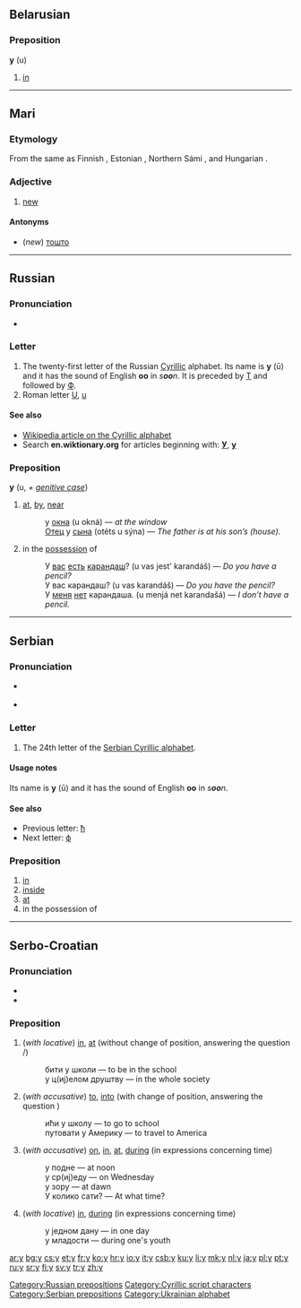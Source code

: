 {{also|y|ყ|Appendix:Variations of "y"}}
{{Cyrillic character info|hex=443|name=CYRILLIC SMALL LETTER U}}
==Belarusian==

===Preposition===
'''у''' (u)

# [[in]]

----

==Mari==

===Etymology===
From the same {{proto|Finno-Ugric|wuδe|lang=chm}} as Finnish {{term|uusi}}, Estonian {{term|uus}}, Northern Sámi {{term|ođđa}}, and Hungarian {{term|új}}.

===Adjective===
{{infl|chm|adjective|tr=u}}

# [[new]]

====Antonyms====
* (''new'') [[тошто]]

----

==Russian==

===Pronunciation===
* {{IPA|[u]|lang=ru}}

===Letter===
{{infl|ru|letter|lower case||upper case|У}}

# The twenty-first letter of the Russian [[Cyrillic]] alphabet. Its name is '''у''' (ū) and it has the sound of English '''oo''' in ''s'''oo'''n''. It is preceded by [[т|Т]] and followed by [[ф|Ф]].
# Roman letter [[U]], [[u]]

====See also====
* [[w:Cyrillic alphabet|Wikipedia article on the Cyrillic alphabet]]
* Search '''en.wiktionary.org''' for articles beginning with: '''[http://en.wiktionary.org/w/index.php?title=Special%3AAllpages&from=%D0%A3&namespace=0 У]''', '''[http://en.wiktionary.org/w/index.php?title=Special%3AAllpages&from=%D1%83&namespace=0 у]'''

===Preposition===
'''у''' (u, ''+ [[genitive case]]'')

# [[at]], [[by]], [[near]]
#: у [[окно|окна]] (u okná) — ''at the window''
#: [[отец|Отец]] у [[сын|сына]] (otéts u sýna) — ''The father is at his son’s (house).''
# in the [[possession]] of
#: У [[вы|вас]] [[есть]] [[карандаш]]? (u vas jest’ karandáš) — ''Do you have a pencil?''
#: У вас карандаш? (u vas karandáš) — ''Do you have the pencil?''
#: У [[я|меня]] [[нет]] карандаша. (u menjá net karandašá) — ''I don’t have a pencil.''

[[Category:Russian prepositions]]

----

==Serbian==

===Pronunciation===
* {{qualifier|phoneme}} {{IPA|/u/|lang=sr}}
* {{audio|Sr-u.ogg|audio}}

===Letter===
{{infl|sr|letter|lower case||upper case|У}}

# The 24th letter of the [[Serbian Cyrillic alphabet]].

====Usage notes====
Its name is '''у''' (ū) and it has the sound of English '''oo''' in ''s'''oo'''n''.

====See also====
* Previous letter: [[ћ#Serbian|ћ]]
* Next letter: [[ф#Serbian|ф]]

===Preposition===
{{infl|sr|preposition|Roman spelling|u}}

# [[in]]
# [[inside]]
# [[at]]
# in the possession of

[[Category:Cyrillic script characters]]
[[Category:Serbian prepositions]]
[[Category:Ukrainian alphabet]]

----

==Serbo-Croatian==

===Pronunciation===
* {{IPA|/u/|lang=sh}}
* {{audio|Sr-u.ogg|audio}}

===Preposition===
{{sh-preposition|c|u}}

# (''with locative'') [[in]], [[at]] (without change of position, answering the question {{term|sc=Cyrl|гдје|гдје̏|lang=sh}}/{{term|sc=Cyrl|где|где̏|lang=sh}})
#: бити у школи — to be in the school
#: у ц(иј)елом друштву — in the whole society
# (''with accusative'') [[to]], [[into]] (with change of position, answering the question {{term|sc=Cyrl|куда|ку̀да|lang=sh}})
#: ићи у школу — to go to school
#: путовати у Америку — to travel to America
# (''with accusative'') [[on]], [[in]], [[at]], [[during]] (in expressions concerning time)
#: у подне — at noon
#: у ср(иј)еду — on Wednesday
#: у зору — at dawn
#: У колико сати? — At what time?
# (''with locative'') [[in]], [[during]] (in expressions concerning time)
#: у једном дану — in one day
#: у младости — during one's youth

[[ar:у]]
[[bg:у]]
[[cs:у]]
[[et:у]]
[[fr:у]]
[[ko:у]]
[[hr:у]]
[[io:у]]
[[it:у]]
[[csb:у]]
[[ku:у]]
[[li:у]]
[[mk:у]]
[[nl:у]]
[[ja:у]]
[[pl:у]]
[[pt:у]]
[[ru:у]]
[[sr:у]]
[[fi:у]]
[[sv:у]]
[[tr:у]]
[[zh:у]]